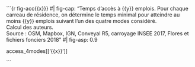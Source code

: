 ```{r fig-acc{{x}}}
#| fig-cap: "Temps d'accès à {{y}} emplois. Pour chaque carreau de résidence, on détermine le temps minimal pour atteindre au moins {{y}} emplois suivant l'un des quatre modes considéré.<br>Calcul des auteurs. <br>Source : OSM, Mapbox, IGN, Conveyal R5, carroyage INSEE 2017, Flores et fichiers fonciers 2018"
#| fig-asp: 0.9

access_4modes[['{{x}}']]

```
